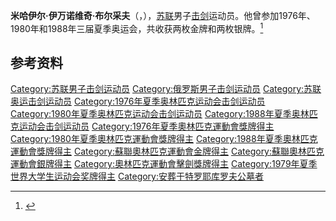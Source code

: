 {{NoteTA|G1=Sports}}
'''米哈伊尔·伊万诺维奇·布尔采夫'''（{{lang-ru|Михаил Иванович Бурцев}}，{{bd|1956年|6月21日|2015年|10月16日|}}），[[苏联|苏联]]男子[[击剑|击剑]]运动员。他曾参加1976年、1980年和1988年三届夏季奥运会，共收获两枚金牌和两枚银牌。<ref>{{Cite web|title=Mikhail BURTSEV|url=https://www.olympic.org/mikhail-burtsev|accessdate=2021-03-14|date=2021-03-14|work=International Olympic Committee|language=en}}</ref>

== 参考资料 ==
{{reflist}}

{{奥林匹克运动会击剑比赛男子佩剑团体冠军}}

{{Authority control}}
{{DEFAULTSORT:Burtsev}}
[[Category:苏联男子击剑运动员|Category:苏联男子击剑运动员]]
[[Category:俄罗斯男子击剑运动员|Category:俄罗斯男子击剑运动员]]
[[Category:苏联奥运击剑运动员|Category:苏联奥运击剑运动员]]
[[Category:1976年夏季奥林匹克运动会击剑运动员|Category:1976年夏季奥林匹克运动会击剑运动员]]
[[Category:1980年夏季奥林匹克运动会击剑运动员|Category:1980年夏季奥林匹克运动会击剑运动员]]
[[Category:1988年夏季奥林匹克运动会击剑运动员|Category:1988年夏季奥林匹克运动会击剑运动员]]
[[Category:1976年夏季奧林匹克運動會獎牌得主|Category:1976年夏季奧林匹克運動會獎牌得主]]
[[Category:1980年夏季奧林匹克運動會獎牌得主|Category:1980年夏季奧林匹克運動會獎牌得主]]
[[Category:1988年夏季奧林匹克運動會獎牌得主|Category:1988年夏季奧林匹克運動會獎牌得主]]
[[Category:蘇聯奧林匹克運動會金牌得主|Category:蘇聯奧林匹克運動會金牌得主]]
[[Category:蘇聯奧林匹克運動會銀牌得主|Category:蘇聯奧林匹克運動會銀牌得主]]
[[Category:奧林匹克運動會擊劍獎牌得主|Category:奧林匹克運動會擊劍獎牌得主]]
[[Category:1979年夏季世界大学生运动会奖牌得主|Category:1979年夏季世界大学生运动会奖牌得主]]
[[Category:安葬于特罗耶库罗夫公墓者|Category:安葬于特罗耶库罗夫公墓者]]